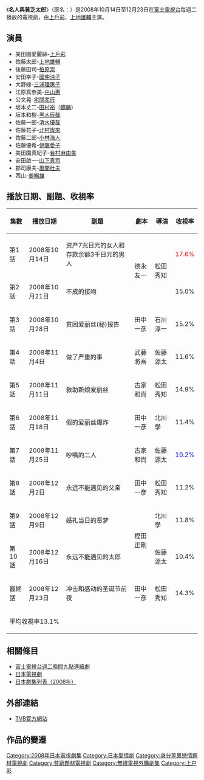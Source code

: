 {{影集資訊
| 名稱               = 名人與貧乏太郎
| 原名               ={{lang|en|Celeb X Poor}}<br>{{lang|ja|セレブと貧乏太郎}}
| image              = 
| caption            = 
| 原創者             = 
| 分類               = 
| camera             = 
| picture_format     = 
| 每集長             = 54分鐘（含廣告，第一集及最後一集約69分鐘）
| 編劇               = 德永友一
| 導演               = 松田秀知
| 演出               = [[上戶彩|上戶彩]]、[[上地雄輔|上地雄輔]]、[[國仲涼子|國仲涼子]]、[[柏原崇|柏原崇]]、[[姜暢雄|姜暢雄]]
| 主題曲             = [[生物股長|生物股長]]《[[搖擺不定的羅曼蒂克|搖擺不定的羅曼蒂克]]》
| 插曲               = [[Safarii|Safarii]]「Hero」
| 拍攝地             = {{日本}}
| 執行製片           = 
| 製片人             = 後藤博幸、成河廣明
| 國家               = {{JPN}}
| 頻道               = [[富士電視台|富士電視台]]
| 語言               = [[日語|日語]]
| 播出國家            = {{JPN}}
| 開始               = 2008年10月14日
| 結束               = 2008年12月23日
| 集數               = 11
| 臺灣名稱           = 富家女與窮酸郎
| 港澳名稱           = 窮人x愛麗絲
| 官方網站           = https://web.archive.org/web/20090430203501/http://wwwz.fujitv.co.jp/celeb/index.html
| imdb_id            = 
| tv_com_id          = 
}}
《'''名人與貧乏太郎'''》（原名：'''{{lang|ja|セレブと貧乏太郎}}'''）是2008年10月14日至12月23日在[[富士電視台|富士電視台]]每週二播放的電視劇，由[[上戶彩|上戶彩]]、[[上地雄輔|上地雄輔]]主演。

==演員==
*美田園愛麗絲-[[上戶彩|上戶彩]]
*佐藤太郎-[[上地雄輔|上地雄輔]]
*後藤田司-[[柏原崇|柏原崇]]
*安田幸子-[[國仲涼子|國仲涼子]]
*大野綠-[[三浦理惠子|三浦理惠子]]
*江原真奈美-[[中山惠|中山惠]]
*公文晃-[[宅間孝行|宅間孝行]]
*坂本丈二-[[田村裕|田村裕]]（[[麒麟|麒麟]]）
*坂本和樹-[[黑木辰哉|黑木辰哉]]
*佐藤一郎-[[清水優哉|清水優哉]]
*佐藤花子-[[北村燦來|北村燦來]]
*佐藤二郎-[[小林海人|小林海人]]
*佐藤優希-[[伊藤愛子|伊藤愛子]]
*美田園真紀子-[[若村麻由美|若村麻由美]]
*安田啟一-[[山下真司|山下真司]]
*郡司康夫-[[風間杜夫|風間杜夫]]
*西山-[[姜暢雄|姜暢雄]]

==播放日期、副題、收視率==
{| class="wikitable" 
!集數!!播放日期!!副題!!劇本!!導演!!收視率
|-
|第1話||2008年10月14日||资产7兆日元的女人和 存款余额3千日元的男人||rowspan="2"|德永友一||rowspan="2"|松田秀知||<font color=red>17.6%
|-
|第2話||2008年10月21日||不成的接吻||15.0%
|-
|第3話||2008年10月28日||贫困爱丽丝(秘)报告||田中一彦||石川淳一||15.2%
|-
|第4話||2008年11月4日||做了严重的事||武藤將吾||佐藤源太||11.6%
|-
|第5話||2008年11月11日||救助新娘爱丽丝||古家和尚||松田秀知||14.9%
|-
|第6話||2008年11月18日||假的爱丽丝爆炸||田中一彦||北川學||11.4%
|-
|第7話||2008年11月25日||吵嘴的二人||古家和尚||佐藤源太||<font color=blue>10.2%
|-
|第8話||2008年12月2日||永远不能遇见的父亲||田中一彦||松田秀知||11.2%
|-
|第9話||2008年12月9日||婚礼当日的恶梦||rowspan="2"|樫田正剛||北川學||11.8%
|-
|第10話||2008年12月16日||永远不能遇见的太郎||佐藤源太||10.4%
|-
|最終話||2008年12月23日||冲击和感动的圣诞节前夜||田中一彦||松田秀知||14.3%
|-
!colspan="7"|平均收視率13.1%
|}

==相關條目==
* [[富士電視台週二晚間九點連續劇|富士電視台週二晚間九點連續劇]]
* [[日本電視劇|日本電視劇]]
* [[日本劇集列表_(2008年)|日本劇集列表（2008年）]]

== 外部連結 ==
*[http://programme.tvb.com/drama/celebxpoor TVB官方網站] {{Wayback|url=http://programme.tvb.com/drama/celebxpoor |date=20200812013701 }}

== 作品的變遷 ==
{{電視節目的變遷|
電視台={{JPN}}[[富士電視台|富士電視台]]系列|
播放檔次=[[火九|火九連續劇]]|
節目名稱=名人與貧乏太郎<br>（2008.10.14 - 2008.12.23）|
上一節目=[[少年刑警#.E9.9B.BB.E8.A6.96.E5.8A.87|少年刑警]]<br />（2008.7.8 - 2008.9.16）|
下一節目=[[小咩的管家|小咩的管家]]<br />（2009.1.13 - 2009.3.17）|
}}
{{電視節目的變遷|
電視台={{TWN}}[[JET綜合台|JET日本台]]|
播放檔次=超人氣偶像劇 週一至週五 晚間22:00至23:00|
節目名稱=富家女與窮酸郎<br />（2009.7.8 - 2009.7.22）|
上一節目=[[考試之神|考試之神]]<br />（2009.6.24 - 2009.7.7）|
下一節目=[[至愛寶貝～天使少女的育兒日記～|DAISUKI 最喜歡!!]]<br />(2009.7.23 - 2009.8.5）|
2節目名稱=富家女與窮酸郎(重播)<br />（2009.11.17 - 2009.12.1）|
2上一節目=[[庶務二課|庶務二課]]<br />（2009.. - 2009.11.16）|
2下一節目=[[美女或野獸|美女或野獸]]<br />(2009.12.2 -  ）|
}}
{{電視節目的變遷|
電視台={{flagicon|Hong Kong}} 無線電視[[J2台|J2台]]|
播放檔次=[[J2台電視劇集列表_(2009年)#J2族時段(2230時段)|J2族時段]]週五 22:30至23:30|
節目名稱=窮人×愛麗斯<br />（2009.8.21 - 2009.10.30）|
上一節目=[[Last_Friends|Last Friends]]<br />（2009.6.5 - 2009.8.14）|
下一節目=[[BLOODY_MONDAY|血色星期一]]<br />（2009.11.6 - 2010.1.15）|
}}

{{富士電視台週二晚間九點連續劇}}
{{DEFAULTSORT:Celeb&Poor}}
[[Category:2008年日本電視劇集|Category:2008年日本電視劇集]]
[[Category:日本愛情劇|Category:日本愛情劇]]
[[Category:身分差異戀情題材電視劇|Category:身分差異戀情題材電視劇]]
[[Category:貧窮題材電視劇|Category:貧窮題材電視劇]]
[[Category:無綫電視外購劇集|Category:無綫電視外購劇集]]
[[Category:上户彩|Category:上户彩]]